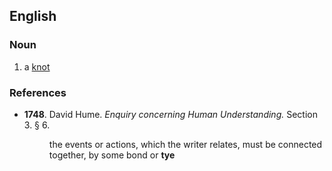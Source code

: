 ==English==

===Noun===
{{en-noun}}

# a [[knot]]

===References===
* '''1748'''.  David Hume.  ''Enquiry concerning Human Understanding.'' Section 3.  § 6.
*: the events or actions, which the writer relates, must be connected together, by some bond or '''tye'''